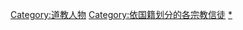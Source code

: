 {{Categories by country|nocat}}

[[Category:道教人物|Category:道教人物]]
[[Category:依国籍划分的各宗教信徒|Category:依国籍划分的各宗教信徒]]
[[Category:各國道教|*]]